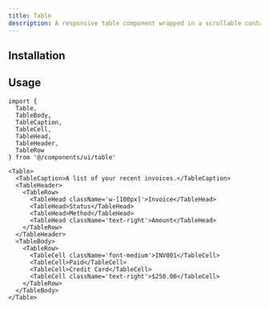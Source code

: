 ```yaml
---
title: Table
description: A responsive table component wrapped in a scrollable container for displaying tabular data.
---
```


<ComponentPreview name='table/table' />

## Installation

<ComponentInstallation name='table' />

## Usage

```tsx
import {
  Table,
  TableBody,
  TableCaption,
  TableCell,
  TableHead,
  TableHeader,
  TableRow
} from '@/components/ui/table'
```

```tsx
<Table>
  <TableCaption>A list of your recent invoices.</TableCaption>
  <TableHeader>
    <TableRow>
      <TableHead className='w-[100px]'>Invoice</TableHead>
      <TableHead>Status</TableHead>
      <TableHead>Method</TableHead>
      <TableHead className='text-right'>Amount</TableHead>
    </TableRow>
  </TableHeader>
  <TableBody>
    <TableRow>
      <TableCell className='font-medium'>INV001</TableCell>
      <TableCell>Paid</TableCell>
      <TableCell>Credit Card</TableCell>
      <TableCell className='text-right'>$250.00</TableCell>
    </TableRow>
  </TableBody>
</Table>
```

